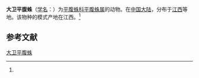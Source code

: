 {{Speciesbox
| name = 大卫平腹蛛
| status = 
| status_system = 
| image = 
| genus = Gnaphosa
| species = davidi
| authority = (Schenkel, 1963)<ref name='id14340'>{{cite web| url =http://www.bioinfo.cn/db05/BjdwSpecies.php?action=view&id=14340| title =大卫平腹蛛| work =《中国动物物种编目数据库》| publisher =中国科学院微生物研究所| author =中国科学院动物研究所| accessdate =2009-04-28| deadurl =yes| archiveurl =https://web.archive.org/web/20160305073852/http://www.bioinfo.cn/db05/BjdwSpecies.php?action=view&id=14340| archivedate =2016-03-05}}</ref>
}}

'''大卫平腹蛛'''（[[学名|学名]]：{{lang|la|''Gnaphosa davidi''}}）为[[平腹蛛科|平腹蛛科]][[平腹蛛属|平腹蛛属]]的动物。在[[中国大陆|中国大陆]]，分布于[[江西|江西]]等地。该物种的模式产地在江西。<ref name='id14340'/>

== 参考文献 ==
{{reflist}}

{{Wikispecies|Gnaphosa davidi}}

[[Category:平腹蛛属|大卫平腹蛛]]


{{蜘蛛小作品}}